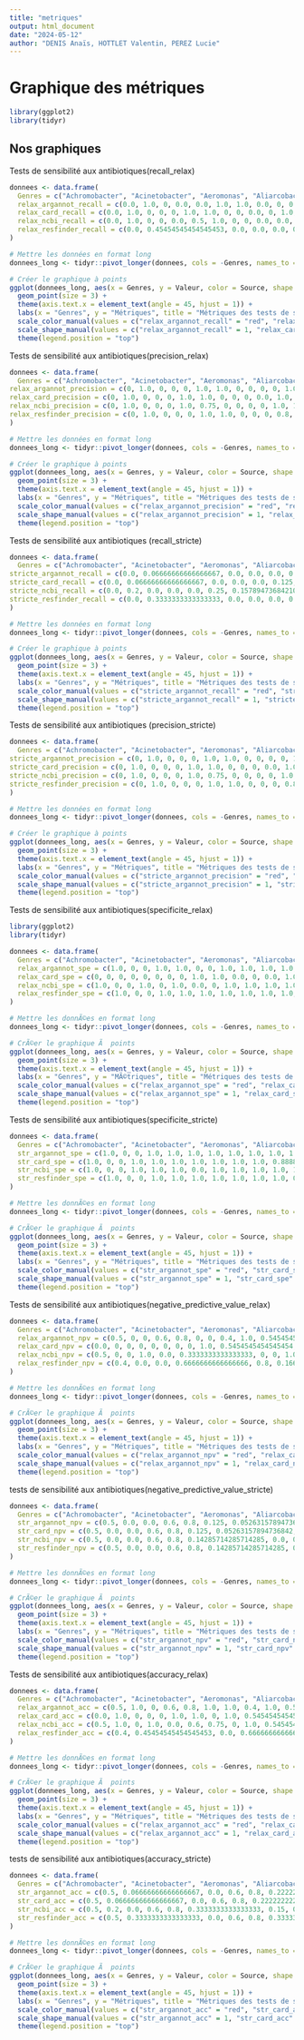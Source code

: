 ```yaml
---
title: "metriques"
output: html_document
date: "2024-05-12"
author: "DENIS Anaïs, HOTTLET Valentin, PEREZ Lucie"
---
```


# Graphique des métriques

```r
library(ggplot2)
library(tidyr)
```



## Nos graphiques 

Tests de sensibilité aux antibiotiques(recall_relax)
```r
donnees <- data.frame(
  Genres = c("Achromobacter", "Acinetobacter", "Aeromonas", "Aliarcobacter", "Burkholderia", "Campylobacter", "Citrobacter", "Clostridioides", "Corynebacterium", "Desulfovibrio", "Enterobacter", "Enterococcus", "Escherichia", "Haemophilus", "Helicobacter", "Herbaspirillum", "Klebsiella", "Kluyvera", "Lachnoclostridium","Leclercia", "Lelliottia", "Listeria", "Morganella", "Mycobacterium", "Mycolicibacillus", "Mycolicibacterium", "Neisseria", "Phytobacter","Proteus", "Providencia", "Pseudomonas", "Raoultella", "Salmonella", "Serratia", "Shigella", "Staphylococcus", "Streptococcus", "Stutzerimonas", "Vibrio", "Yersinia"),
  relax_argannot_recall = c(0.0, 1.0, 0, 0.0, 0.0, 1.0, 1.0, 0.0, 0, 0.0, 0, 1.0, 1.0, 0, 0.0, 0.0, 0, 0.0, 1.0, 0, 0, 0, 1.0, 0, 0, 0, 0, 0, 0.5, 1.0, 0.0, 0, 0, 0, 0, 0, 0, 0, 0, 0),
  relax_card_recall = c(0.0, 1.0, 0, 0, 0, 1.0, 1.0, 0, 0, 0.0, 0, 1.0, 1.0, 0, 0, 0.0, 0, 1.0, 1.0, 0, 0, 0, 1.0, 1.0, 1.0, 1.0, 0, 0.0, 1.0, 0.0, 1.0, 0, 0, 0, 0, 0, 0, 0, 0, 0),
  relax_ncbi_recall = c(0.0, 1.0, 0, 0, 0.0, 0.5, 1.0, 0, 0, 0.0, 0.0, 0.8, 1.0, 0, 0.0, 0.0, 1.0, 0.0, 0.5, 0, 0.5, 0, 1.0, 0.0, 0.0, 0.0, 0, 0.0, 0.4444444444444444, 1.0, 0.0, 0.0, 0.0, 0, 0, 0, 0.0, 0, 0, 0),
  relax_resfinder_recall = c(0.0, 0.45454545454545453, 0.0, 0.0, 0.0, 0.2857142857142857, 0.7692307692307693, 0.0, 0, 0.0, 0.4, 0.7142857142857143, 0.5714285714285714, 0, 0.0, 0.0, 0.6666666666666666, 0.9230769230769231, 0.2, 0, 0.5, 0.0, 1.0, 0.0, 0.0, 0.0, 0, 0.0, 0.5833333333333334, 0.7, 0.0, 0.8, 0, 0.0, 1.0, 0.25, 0.5, 0, 0, 0)
)

# Mettre les données en format long
donnees_long <- tidyr::pivot_longer(donnees, cols = -Genres, names_to = "Source", values_to = "Valeur")

# Créer le graphique à points
ggplot(donnees_long, aes(x = Genres, y = Valeur, color = Source, shape = Source)) +
  geom_point(size = 3) +
  theme(axis.text.x = element_text(angle = 45, hjust = 1)) +
  labs(x = "Genres", y = "Métriques", title = "Métriques des tests de sensibilité aux antibiotiques(recall_relax)") +
  scale_color_manual(values = c("relax_argannot_recall" = "red", "relax_card_recall" = "blue", "relax_ncbi_recall" = "green", "relax_resfinder_recall" = "purple")) +
  scale_shape_manual(values = c("relax_argannot_recall" = 1, "relax_card_recall" = 1, "relax_ncbi_recall" = 2, "relax_resfinder_recall" = 2)) +
  theme(legend.position = "top")
```

Tests de sensibilité aux antibiotiques(precision_relax)

```r
donnees <- data.frame(
  Genres = c("Achromobacter", "Acinetobacter", "Aeromonas", "Aliarcobacter", "Burkholderia", "Campylobacter", "Citrobacter", "Clostridioides", "Corynebacterium", "Desulfovibrio", "Enterobacter", "Enterococcus", "Escherichia", "Haemophilus", "Helicobacter", "Herbaspirillum", "Klebsiella", "Kluyvera", "Lachnoclostridium","Leclercia", "Lelliottia", "Listeria", "Morganella", "Mycobacterium", "Mycolicibacillus", "Mycolicibacterium", "Neisseria", "Phytobacter","Proteus", "Providencia", "Pseudomonas", "Raoultella", "Salmonella", "Serratia", "Shigella", "Staphylococcus", "Streptococcus", "Stutzerimonas", "Vibrio", "Yersinia"),
relax_argannot_precision = c(0, 1.0, 0, 0, 0, 1.0, 1.0, 0, 0, 0, 0, 1.0, 1.0, 0, 0, 0, 0, 0, 1.0, 0, 0, 0, 1.0, 0, 0, 0, 0, 0, 1.0, 1.0, 0, 0, 0, 0, 0, 0.0, 0, 0, 0, 0),
relax_card_precision = c(0, 1.0, 0, 0, 0, 1.0, 1.0, 0, 0, 0, 0.0, 1.0, 0.5, 0, 0.0, 0, 0.0, 1.0, 1.0, 0, 0, 0, 1.0, 1.0, 1.0, 1.0, 0.0, 0.0, 1.0, 0, 1.0, 0, 0.0, 0.0, 0.0, 0.0, 0.0, 0, 0, 0),
relax_ncbi_precision = c(0, 1.0, 0, 0, 0, 1.0, 0.75, 0, 0, 0, 0, 1.0, 1.0, 0, 0, 0, 1.0, 0, 1.0, 0, 1.0, 0, 0.75, 0, 0, 0, 0, 0, 1.0, 1.0, 0, 0.0, 0, 0, 0, 0.0, 0, 0, 0, 0),
relax_resfinder_precision = c(0, 1.0, 0, 0, 0, 1.0, 1.0, 0, 0, 0, 0.8, 1.0, 1.0, 0, 0, 0, 1.0, 0.9230769230769231, 1.0, 0.0, 1.0, 0, 1.0, 0, 0, 0, 0, 0.0, 1.0, 0.7777777777777778, 0, 0.4, 0, 0.0, 1.0, 1.0, 0.5, 0, 0, 0)
)

# Mettre les données en format long
donnees_long <- tidyr::pivot_longer(donnees, cols = -Genres, names_to = "Source", values_to = "Valeur")

# Créer le graphique à points
ggplot(donnees_long, aes(x = Genres, y = Valeur, color = Source, shape = Source)) +
  geom_point(size = 3) +
  theme(axis.text.x = element_text(angle = 45, hjust = 1)) +
  labs(x = "Genres", y = "Métriques", title = "Métriques des tests de sensibilité aux antibiotiques(precision_relax)") +
  scale_color_manual(values = c("relax_argannot_precision" = "red", "relax_card_precision" = "blue", "relax_ncbi_precision" = "green", "relax_resfinder_precision" = "purple")) +
  scale_shape_manual(values = c("relax_argannot_precision" = 1, "relax_card_precision" = 1, "relax_ncbi_precision" = 2, "relax_resfinder_precision" = 2)) +
  theme(legend.position = "top")
```
Tests de sensibilité aux antibiotiques (recall_stricte)

```r
donnees <- data.frame(
  Genres = c("Achromobacter", "Acinetobacter", "Aeromonas", "Aliarcobacter", "Burkholderia", "Campylobacter", "Citrobacter", "Clostridioides", "Corynebacterium", "Desulfovibrio", "Enterobacter", "Enterococcus", "Escherichia", "Haemophilus", "Helicobacter", "Herbaspirillum", "Klebsiella", "Kluyvera", "Lachnoclostridium","Leclercia", "Lelliottia", "Listeria", "Morganella", "Mycobacterium", "Mycolicibacillus", "Mycolicibacterium", "Neisseria", "Phytobacter","Proteus", "Providencia", "Pseudomonas", "Raoultella", "Salmonella", "Serratia", "Shigella", "Staphylococcus", "Streptococcus", "Stutzerimonas", "Vibrio", "Yersinia"),
stricte_argannot_recall = c(0.0, 0.06666666666666667, 0.0, 0.0, 0.0, 0.125, 0.05263157894736842, 0.0, 0, 0.0, 0.0, 0.1111111111111111, 0.25, 0, 0.0, 0.0, 0.0, 0.0, 0.1, 0, 0.0, 0.0, 0.047619047619047616, 0.0, 0.0, 0.0, 0, 0.0, 0.030303030303030304, 0.06666666666666667, 0.0, 0.0, 0.0, 0.0, 0.0, 0.0, 0.0, 0, 0.0, 0),
stricte_card_recall = c(0.0, 0.06666666666666667, 0.0, 0.0, 0.0, 0.125, 0.05263157894736842, 0.0, 0, 0.0, 0.0, 0.1111111111111111, 0.08333333333333333, 0, 0.0, 0.0, 0.0, 0.058823529411764705, 0.1, 0, 0.0, 0.0, 0.047619047619047616, 0.2, 0.16666666666666666, 0.1111111111111111, 0, 0.0, 0.030303030303030304, 0.0, 0.1, 0.0, 0.0, 0.0, 0.0, 0.0, 0.0, 0, 0.0, 0),
stricte_ncbi_recall = c(0.0, 0.2, 0.0, 0.0, 0.0, 0.25, 0.15789473684210525, 0.0, 0, 0.0, 0.0, 0.4444444444444444, 0.3333333333333333, 0, 0.0, 0.0, 0.13636363636363635, 0.0, 0.1, 0, 0.07692307692307693, 0.0, 0.14285714285714285, 0.0, 0.0, 0.0, 0, 0.0, 0.12121212121212122, 0.06666666666666667, 0.0, 0.0, 0.0, 0.0, 0.0, 0.0, 0.0, 0, 0.0, 0),
stricte_resfinder_recall = c(0.0, 0.3333333333333333, 0.0, 0.0, 0.0, 0.25, 0.5263157894736842, 0.0, 0, 0.0, 0.2857142857142857, 0.5555555555555556, 0.3333333333333333, 0, 0.0, 0.0, 0.45454545454545453, 0.7058823529411765, 0.1, 0, 0.38461538461538464, 0.0, 0.7142857142857143, 0.0, 0.0, 0.0, 0, 0.0, 0.42424242424242425, 0.4666666666666667, 0.0, 0.4444444444444444, 0.0, 0.0, 0.5, 0.1111111111111111, 0.5, 0, 0.0, 0)
)

# Mettre les données en format long
donnees_long <- tidyr::pivot_longer(donnees, cols = -Genres, names_to = "Source", values_to = "Valeur")

# Créer le graphique à points
ggplot(donnees_long, aes(x = Genres, y = Valeur, color = Source, shape = Source)) +
  geom_point(size = 3) +
  theme(axis.text.x = element_text(angle = 45, hjust = 1)) +
  labs(x = "Genres", y = "Métriques", title = "Métriques des tests de sensibilité aux antibiotiques (recall_stricte)") +
  scale_color_manual(values = c("stricte_argannot_recall" = "red", "stricte_card_recall" = "blue", "stricte_ncbi_recall" = "green", "stricte_resfinder_recall" = "purple")) +
  scale_shape_manual(values = c("stricte_argannot_recall" = 1, "stricte_card_recall" = 1, "stricte_ncbi_recall" = 2, "stricte_resfinder_recall" = 2)) +
  theme(legend.position = "top")
```

Tests de sensibilité aux antibiotiques (precision_stricte)

```r
donnees <- data.frame(
  Genres = c("Achromobacter", "Acinetobacter", "Aeromonas", "Aliarcobacter", "Burkholderia", "Campylobacter", "Citrobacter", "Clostridioides", "Corynebacterium", "Desulfovibrio", "Enterobacter", "Enterococcus", "Escherichia", "Haemophilus", "Helicobacter", "Herbaspirillum", "Klebsiella", "Kluyvera", "Lachnoclostridium","Leclercia", "Lelliottia", "Listeria", "Morganella", "Mycobacterium", "Mycolicibacillus", "Mycolicibacterium", "Neisseria", "Phytobacter","Proteus", "Providencia", "Pseudomonas", "Raoultella", "Salmonella", "Serratia", "Shigella", "Staphylococcus", "Streptococcus", "Stutzerimonas", "Vibrio", "Yersinia"),
stricte_argannot_precision = c(0, 1.0, 0, 0, 0, 1.0, 1.0, 0, 0, 0, 0, 1.0, 1.0, 0, 0, 0, 0, 0, 1.0, 0, 0, 0, 1.0, 0, 0, 0, 0, 0, 1.0, 1.0, 0, 0, 0, 0, 0, 0.0, 0, 0, 0, 0),
stricte_card_precision = c(0, 1.0, 0, 0, 0, 1.0, 1.0, 0, 0, 0, 0.0, 1.0, 0.5, 0, 0.0, 0, 0.0, 1.0, 1.0, 0, 0, 0, 1.0, 1.0, 1.0, 1.0, 0.0, 0.0, 1.0, 0, 1.0, 0, 0.0, 0.0, 0.0, 0.0, 0.0, 0, 0, 0),
stricte_ncbi_precision = c(0, 1.0, 0, 0, 0, 1.0, 0.75, 0, 0, 0, 0, 1.0, 1.0, 0, 0, 0, 1.0, 0, 1.0, 0, 1.0, 0, 0.75, 0, 0, 0, 0, 0, 1.0, 1.0, 0, 0.0, 0, 0, 0, 0.0, 0, 0, 0, 0),
stricte_resfinder_precision = c(0, 1.0, 0, 0, 0, 1.0, 1.0, 0, 0, 0, 0.8, 1.0, 1.0, 0, 0, 0, 1.0, 0.9230769230769231, 1.0, 0.0, 1.0, 0, 1.0, 0, 0, 0, 0, 0.0, 1.0, 0.7777777777777778, 0, 0.4, 0, 0.0, 1.0, 1.0, 0.5, 0, 0, 0)
)

# Mettre les données en format long
donnees_long <- tidyr::pivot_longer(donnees, cols = -Genres, names_to = "Source", values_to = "Valeur")

# Créer le graphique à points
ggplot(donnees_long, aes(x = Genres, y = Valeur, color = Source, shape = Source)) +
  geom_point(size = 3) +
  theme(axis.text.x = element_text(angle = 45, hjust = 1)) +
  labs(x = "Genres", y = "Métriques", title = "Métriques des tests de sensibilité aux antibiotiques (precision_stricte)") +
  scale_color_manual(values = c("stricte_argannot_precision" = "red", "stricte_card_precision" = "blue", "stricte_ncbi_precision" = "green", "stricte_resfinder_precision" = "purple")) +
  scale_shape_manual(values = c("stricte_argannot_precision" = 1, "stricte_card_precision" = 1, "stricte_ncbi_precision" = 2, "stricte_resfinder_precision" = 2)) +
  theme(legend.position = "top")
```

Tests de sensibilité aux antibiotiques(specificite_relax)

```r
library(ggplot2)
library(tidyr)

donnees <- data.frame(
  Genres = c("Achromobacter", "Acinetobacter", "Aeromonas", "Aliarcobacter", "Burkholderia", "Campylobacter", "Citrobacter", "Clostridioides", "Corynebacterium", "Desulfovibrio", "Enterobacter", "Enterococcus", "Escherichia", "Haemophilus", "Helicobacter", "Herbaspirillum", "Klebsiella", "Kluyvera", "Lachnoclostridium","Leclercia", "Lelliottia", "Listeria", "Morganella", "Mycobacterium", "Mycolicibacillus", "Mycolicibacterium", "Neisseria", "Phytobacter","Proteus", "Providencia", "Pseudomonas", "Raoultella", "Salmonella", "Serratia", "Shigella", "Staphylococcus", "Streptococcus", "Stutzerimonas", "Vibrio", "Yersinia"),
  relax_argannot_spe = c(1.0, 0, 0, 1.0, 1.0, 0, 0, 1.0, 1.0, 1.0, 1.0, 0, 0, 1.0, 1.0, 1.0, 1.0, 0, 1.0, 1.0, 0, 1.0, 0, 0, 0, 0, 0, 1.0, 0, 0, 0, 0, 1.0, 1.0, 1.0, 0.0, 1.0, 1.0, 1.0, 1.0),
  relax_card_spe = c(0, 0, 0, 0, 0, 0, 0, 0, 1.0, 1.0, 0.0, 0, 0.0, 1.0, 0.0, 1.0, 0.0, 0, 0, 0, 0, 1.0, 0, 0, 0, 0, 0.0, 0.0, 1.0, 0, 0, 0, 0.0, 0.0, 0.0, 0.0, 0.0, 1.0, 1.0, 1.0),
  relax_ncbi_spe = c(1.0, 0, 0, 1.0, 0, 1.0, 0.0, 0, 1.0, 1.0, 1.0, 1.0, 1.0, 1.0, 1.0, 1.0, 1.0, 1.0, 1.0, 1.0, 1.0, 1.0, 0.0, 1.0, 0, 0, 1.0, 1.0, 1.0, 1.0, 1.0, 0.5, 1.0, 1.0, 1.0, 0.8, 1.0, 1.0, 1.0, 1.0),
  relax_resfinder_spe = c(1.0, 0, 0, 1.0, 1.0, 1.0, 1.0, 1.0, 1.0, 1.0, 0.875, 1.0, 1.0, 1.0, 1.0, 1.0, 1.0, 0.0, 1.0, 0.875, 1.0, 1.0, 1.0, 1.0, 0, 0, 1.0, 0.9166666666666666, 1.0, 0.6666666666666666, 1.0, 0.25, 1.0, 0.75, 1.0, 1.0, 0.9230769230769231, 1.0, 1.0, 1.0)
)

# Mettre les donnÃ©es en format long
donnees_long <- tidyr::pivot_longer(donnees, cols = -Genres, names_to = "Source", values_to = "Valeur")

# CrÃ©er le graphique Ã  points
ggplot(donnees_long, aes(x = Genres, y = Valeur, color = Source, shape = Source)) +
  geom_point(size = 3) +
  theme(axis.text.x = element_text(angle = 45, hjust = 1)) +
  labs(x = "Genres", y = "MÃ©triques", title = "Métriques des tests de sensibilité aux antibiotiques(specificite_relax)") +
  scale_color_manual(values = c("relax_argannot_spe" = "red", "relax_card_spe" = "blue", "relax_ncbi_spe" = "green", "relax_resfinder_spe" = "purple")) +
  scale_shape_manual(values = c("relax_argannot_spe" = 1, "relax_card_spe" = 1, "relax_ncbi_spe" = 2, "relax_resfinder_spe" = 2)) +
  theme(legend.position = "top")
```

Tests de sensibilité aux antibiotiques(specificite_stricte)
```r
donnees <- data.frame(
  Genres = c("Achromobacter", "Acinetobacter", "Aeromonas", "Aliarcobacter", "Burkholderia", "Campylobacter", "Citrobacter", "Clostridioides", "Corynebacterium", "Desulfovibrio", "Enterobacter", "Enterococcus", "Escherichia", "Haemophilus", "Helicobacter", "Herbaspirillum", "Klebsiella", "Kluyvera", "Lachnoclostridium","Leclercia", "Lelliottia", "Listeria", "Morganella", "Mycobacterium", "Mycolicibacillus", "Mycolicibacterium", "Neisseria", "Phytobacter","Proteus", "Providencia", "Pseudomonas", "Raoultella", "Salmonella", "Serratia", "Shigella", "Staphylococcus", "Streptococcus", "Stutzerimonas", "Vibrio", "Yersinia"),
  str_argannot_spe = c(1.0, 0, 0, 1.0, 1.0, 1.0, 1.0, 1.0, 1.0, 1.0, 1.0, 1.0, 1.0, 1.0, 1.0, 1.0, 1.0, 1.0, 1.0, 1.0, 1.0, 1.0, 1.0, 1.0, 1.0, 1.0, 1.0, 1.0, 1.0, 1.0, 1.0, 1.0, 1.0, 1.0, 1.0, 0.9166666666666666, 1.0, 1.0, 1.0, 1.0),
  str_card_spe = c(1.0, 0, 0, 1.0, 1.0, 1.0, 1.0, 1.0, 1.0, 1.0, 0.8888888888888888, 1.0, 0.9411764705882353, 1.0, 0.75, 1.0, 0.5, 1.0, 1.0, 1.0, 1.0, 1.0, 1.0, 1.0, 1.0, 1.0, 0.8571428571428571, 0.9285714285714286, 1.0, 1.0, 1.0, 1.0, 0.9285714285714286, 0.9285714285714286, 0.9411764705882353, 0.9166666666666666, 0.9375, 1.0, 1.0, 1.0),
  str_ncbi_spe = c(1.0, 0, 0, 1.0, 1.0, 1.0, 0.0, 1.0, 1.0, 1.0, 1.0, 1.0, 1.0, 1.0, 1.0, 1.0, 1.0, 1.0, 1.0, 1.0, 1.0, 1.0, 0.5, 1.0, 1.0, 1.0, 1.0, 1.0, 1.0, 1.0, 1.0, 0.8888888888888888, 1.0, 1.0, 1.0, 0.9166666666666666, 1.0, 1.0, 1.0, 1.0),
  str_resfinder_spe = c(1.0, 0, 0, 1.0, 1.0, 1.0, 1.0, 1.0, 1.0, 1.0, 0.8888888888888888, 1.0, 1.0, 1.0, 1.0, 1.0, 1.0, 0.5, 1.0, 0.8888888888888888, 1.0, 1.0, 1.0, 1.0, 1.0, 1.0, 1.0, 0.9285714285714286, 1.0, 0.7142857142857143, 1.0, 0.3333333333333333, 1.0, 0.7857142857142857, 1.0, 1.0, 0.9375, 1.0, 1.0, 1.0)
)

# Mettre les donnÃ©es en format long
donnees_long <- tidyr::pivot_longer(donnees, cols = -Genres, names_to = "Source", values_to = "Valeur")

# CrÃ©er le graphique Ã  points
ggplot(donnees_long, aes(x = Genres, y = Valeur, color = Source, shape = Source)) +
  geom_point(size = 3) +
  theme(axis.text.x = element_text(angle = 45, hjust = 1)) +
  labs(x = "Genres", y = "Métriques", title = "Métriques des tests de sensibilité aux antibiotiques(specificite_stricte)") +
  scale_color_manual(values = c("str_argannot_spe" = "red", "str_card_spe" = "blue", "str_ncbi_spe" = "green", "str_resfinder_spe" = "purple")) +
  scale_shape_manual(values = c("str_argannot_spe" = 1, "str_card_spe" = 1, "str_ncbi_spe" = 2, "str_resfinder_spe" = 2)) +
  theme(legend.position = "top")
```


Tests de sensibilité aux antibiotiques(negative_predictive_value_relax)

```r
donnees <- data.frame(
  Genres = c("Achromobacter", "Acinetobacter", "Aeromonas", "Aliarcobacter", "Burkholderia", "Campylobacter", "Citrobacter", "Clostridioides", "Corynebacterium", "Desulfovibrio", "Enterobacter", "Enterococcus", "Escherichia", "Haemophilus", "Helicobacter", "Herbaspirillum", "Klebsiella", "Kluyvera", "Lachnoclostridium","Leclercia", "Lelliottia", "Listeria", "Morganella", "Mycobacterium", "Mycolicibacillus", "Mycolicibacterium", "Neisseria", "Phytobacter","Proteus", "Providencia", "Pseudomonas", "Raoultella", "Salmonella", "Serratia", "Shigella", "Staphylococcus", "Streptococcus", "Stutzerimonas", "Vibrio", "Yersinia"),
  relax_argannot_npv = c(0.5, 0, 0, 0.6, 0.8, 0, 0, 0.4, 1.0, 0.5454545454545454, 1.0, 0, 0, 1.0, 0.8, 0.3888888888888889, 1.0, 0.0, 1.0, 1.0, 0, 1.0, 0, 0, 0, 0, 0, 1.0, 0.0, 0, 0.0, 0, 1.0, 1.0, 1.0, 0, 1.0, 1.0, 1.0, 1.0),
  relax_card_npv = c(0.0, 0, 0, 0, 0, 0, 0, 0, 1.0, 0.5454545454545454, 0, 0, 0, 1.0, 0, 0.3888888888888889, 0, 0, 0, 0, 0, 1.0, 0, 0, 0, 0, 0, 0.0, 1.0, 0.0, 0, 0, 0, 0, 0, 0, 0, 1.0, 1.0, 1.0),
  relax_ncbi_npv = c(0.5, 0, 0, 1.0, 0.0, 0.3333333333333333, 0, 0, 1.0, 0.5454545454545454, 0.8571428571428571, 0.5, 1.0, 1.0, 0.8, 0.3888888888888889, 1.0, 0.3333333333333333, 0.8, 1.0, 0.5, 1.0, 0, 0.3333333333333333, 0.0, 0.0, 1.0, 0.7142857142857143, 0.16666666666666666, 1.0, 0.75, 0.5, 0.875, 1.0, 1.0, 1.0, 0.8571428571428571, 1.0, 1.0, 1.0),
  relax_resfinder_npv = c(0.4, 0.0, 0.0, 0.6666666666666666, 0.8, 0.16666666666666666, 0.25, 0.4, 1.0, 0.5454545454545454, 0.5384615384615384, 0.6, 0.8333333333333334, 1.0, 0.8, 0.3888888888888889, 0.2857142857142857, 0.0, 0.7333333333333333, 1.0, 0.2857142857142857, 0.8571428571428571, 1.0, 0.6666666666666666, 0.0, 0.0, 1.0, 0.6470588235294118, 0.09090909090909091, 0.5714285714285714, 0.5384615384615384, 0.6666666666666666, 1.0, 0.6428571428571429, 1.0, 0.7272727272727273, 0.9230769230769231, 1.0, 1.0, 1.0)
)

# Mettre les donnÃ©es en format long
donnees_long <- tidyr::pivot_longer(donnees, cols = -Genres, names_to = "Source", values_to = "Valeur")

# CrÃ©er le graphique Ã  points
ggplot(donnees_long, aes(x = Genres, y = Valeur, color = Source, shape = Source)) +
  geom_point(size = 3) +
  theme(axis.text.x = element_text(angle = 45, hjust = 1)) +
  labs(x = "Genres", y = "Métriques", title = "Métriques des tests de sensibilité aux antibiotiques(negative_predictive_value_relax)") +
  scale_color_manual(values = c("relax_argannot_npv" = "red", "relax_card_npv" = "blue", "relax_ncbi_npv" = "green", "relax_resfinder_npv" = "purple")) +
  scale_shape_manual(values = c("relax_argannot_npv" = 1, "relax_card_npv" = 1, "relax_ncbi_npv" = 2, "relax_resfinder_npv" = 2)) +
  theme(legend.position = "top")
```


tests de sensibilité aux antibiotiques(negative_predictive_value_stricte)

```r
donnees <- data.frame(
  Genres = c("Achromobacter", "Acinetobacter", "Aeromonas", "Aliarcobacter", "Burkholderia", "Campylobacter", "Citrobacter", "Clostridioides", "Corynebacterium", "Desulfovibrio", "Enterobacter", "Enterococcus", "Escherichia", "Haemophilus", "Helicobacter", "Herbaspirillum", "Klebsiella", "Kluyvera", "Lachnoclostridium","Leclercia", "Lelliottia", "Listeria", "Morganella", "Mycobacterium", "Mycolicibacillus", "Mycolicibacterium", "Neisseria", "Phytobacter","Proteus", "Providencia", "Pseudomonas", "Raoultella", "Salmonella", "Serratia", "Shigella", "Staphylococcus", "Streptococcus", "Stutzerimonas", "Vibrio", "Yersinia"),
  str_argannot_npv = c(0.5, 0.0, 0.0, 0.6, 0.8, 0.125, 0.05263157894736842, 0.4, 1.0, 0.5454545454545454, 0.391304347826087, 0.38461538461538464, 0.6538461538461539, 1.0, 0.8, 0.3888888888888889, 0.08333333333333333, 0.10526315789473684, 0.5714285714285714, 1.0, 0.1875, 0.8181818181818182, 0.09090909090909091, 0.5454545454545454, 0.14285714285714285, 0.25, 1.0, 0.6666666666666666, 0.030303030303030304, 0.3333333333333333, 0.4117647058823529, 0.5, 0.875, 0.6086956521739131, 0.8947368421052632, 0.55, 0.8888888888888888, 1.0, 0.8333333333333334, 1.0),
  str_card_npv = c(0.5, 0.0, 0.0, 0.6, 0.8, 0.125, 0.05263157894736842, 0.4, 1.0, 0.5454545454545454, 0.36363636363636365, 0.38461538461538464, 0.5925925925925926, 1.0, 0.75, 0.3888888888888889, 0.043478260869565216, 0.1111111111111111, 0.5714285714285714, 1.0, 0.1875, 0.8181818181818182, 0.09090909090909091, 0.6, 0.16666666666666666, 0.2727272727272727, 1.0, 0.65, 0.030303030303030304, 0.3181818181818182, 0.4375, 0.5, 0.8666666666666667, 0.5909090909090909, 0.8888888888888888, 0.55, 0.8823529411764706, 1.0, 0.8333333333333334, 1.0),
  str_ncbi_npv = c(0.5, 0.0, 0.0, 0.6, 0.8, 0.14285714285714285, 0.0, 0.4, 1.0, 0.5454545454545454, 0.391304347826087, 0.5, 0.68, 1.0, 0.8, 0.3888888888888889, 0.09523809523809523, 0.10526315789473684, 0.5714285714285714, 1.0, 0.2, 0.8181818181818182, 0.05263157894736842, 0.5454545454545454, 0.14285714285714285, 0.25, 1.0, 0.6666666666666666, 0.03333333333333333, 0.3333333333333333, 0.4117647058823529, 0.47058823529411764, 0.875, 0.6086956521739131, 0.8947368421052632, 0.55, 0.8888888888888888, 1.0, 0.8333333333333334, 1.0),
  str_resfinder_npv = c(0.5, 0.0, 0.0, 0.6, 0.8, 0.14285714285714285, 0.1, 0.4, 1.0, 0.5454545454545454, 0.4444444444444444, 0.5555555555555556, 0.68, 1.0, 0.8, 0.3888888888888889, 0.14285714285714285, 0.16666666666666666, 0.5714285714285714, 1.0, 0.2727272727272727, 0.8181818181818182, 0.25, 0.5454545454545454, 0.14285714285714285, 0.25, 1.0, 0.65, 0.05, 0.38461538461538464, 0.4117647058823529, 0.375, 0.875, 0.55, 0.9444444444444444, 0.6, 0.9375, 1.0, 0.8333333333333334, 1.0)
)

# Mettre les donnÃ©es en format long
donnees_long <- tidyr::pivot_longer(donnees, cols = -Genres, names_to = "Source", values_to = "Valeur")

# CrÃ©er le graphique Ã  points
ggplot(donnees_long, aes(x = Genres, y = Valeur, color = Source, shape = Source)) +
  geom_point(size = 3) +
  theme(axis.text.x = element_text(angle = 45, hjust = 1)) +
  labs(x = "Genres", y = "Métriques", title = "Métriques des tests de sensibilité aux antibiotiques(negative_predictive_value_stricte)") +
  scale_color_manual(values = c("str_argannot_npv" = "red", "str_card_npv" = "blue", "str_ncbi_npv" = "green", "str_resfinder_npv" = "purple")) +
  scale_shape_manual(values = c("str_argannot_npv" = 1, "str_card_npv" = 1, "str_ncbi_npv" = 2, "str_resfinder_npv" = 2)) +
  theme(legend.position = "top")
```


Tests de sensibilité aux antibiotiques(accuracy_relax)

```r
donnees <- data.frame(
  Genres = c("Achromobacter", "Acinetobacter", "Aeromonas", "Aliarcobacter", "Burkholderia", "Campylobacter", "Citrobacter", "Clostridioides", "Corynebacterium", "Desulfovibrio", "Enterobacter", "Enterococcus", "Escherichia", "Haemophilus", "Helicobacter", "Herbaspirillum", "Klebsiella", "Kluyvera", "Lachnoclostridium","Leclercia", "Lelliottia", "Listeria", "Morganella", "Mycobacterium", "Mycolicibacillus", "Mycolicibacterium", "Neisseria", "Phytobacter","Proteus", "Providencia", "Pseudomonas", "Raoultella", "Salmonella", "Serratia", "Shigella", "Staphylococcus", "Streptococcus", "Stutzerimonas", "Vibrio", "Yersinia"),
  relax_argannot_acc = c(0.5, 1.0, 0, 0.6, 0.8, 1.0, 1.0, 0.4, 1.0, 0.5454545454545454, 1.0, 1.0, 1.0, 1.0, 0.8, 0.3888888888888889, 1.0, 0.0, 1.0, 1.0, 0, 1.0, 1.0, 0, 0, 0, 0, 1.0, 0.5, 1.0, 0.0, 0, 1.0, 1.0, 1.0, 0.0, 1.0, 1.0, 1.0, 1.0),
  relax_card_acc = c(0.0, 1.0, 0, 0, 0, 1.0, 1.0, 0, 1.0, 0.5454545454545454, 0.0, 1.0, 0.5, 1.0, 0.0, 0.3888888888888889, 0.0, 1.0, 1.0, 0, 0, 1.0, 1.0, 1.0, 1.0, 1.0, 0.0, 0.0, 1.0, 0.0, 1.0, 0, 0.0, 0.0, 0.0, 0.0, 0.0, 1.0, 1.0, 1.0),
  relax_ncbi_acc = c(0.5, 1.0, 0, 1.0, 0.0, 0.6, 0.75, 0, 1.0, 0.5454545454545454, 0.8571428571428571, 0.8333333333333334, 1.0, 1.0, 0.8, 0.3888888888888889, 1.0, 0.3333333333333333, 0.8333333333333334, 1.0, 0.6666666666666666, 1.0, 0.75, 0.3333333333333333, 0.0, 0.0, 1.0, 0.7142857142857143, 0.5, 1.0, 0.75, 0.3333333333333333, 0.875, 1.0, 1.0, 0.8, 0.8571428571428571, 1.0, 1.0, 1.0),
  relax_resfinder_acc = c(0.4, 0.45454545454545453, 0.0, 0.6666666666666666, 0.8, 0.375, 0.7857142857142857, 0.4, 1.0, 0.5454545454545454, 0.6111111111111112, 0.8, 0.8636363636363636, 1.0, 0.8, 0.3888888888888889, 0.7058823529411765, 0.8571428571428571, 0.75, 0.875, 0.5833333333333334, 0.8571428571428571, 1.0, 0.6666666666666666, 0.0, 0.0, 1.0, 0.6111111111111112, 0.6, 0.6875, 0.5384615384615384, 0.46153846153846156, 1.0, 0.5294117647058824, 1.0, 0.75, 0.8666666666666667, 1.0, 1.0, 1.0)
)

# Mettre les donnÃ©es en format long
donnees_long <- tidyr::pivot_longer(donnees, cols = -Genres, names_to = "Source", values_to = "Valeur")

# CrÃ©er le graphique Ã  points
ggplot(donnees_long, aes(x = Genres, y = Valeur, color = Source, shape = Source)) +
  geom_point(size = 3) +
  theme(axis.text.x = element_text(angle = 45, hjust = 1)) +
  labs(x = "Genres", y = "Métriques", title = "Métriques des tests de sensibilité aux antibiotiques(accuracy_relax)") +
  scale_color_manual(values = c("relax_argannot_acc" = "red", "relax_card_acc" = "blue", "relax_ncbi_acc" = "green", "relax_resfinder_acc" = "purple")) +
  scale_shape_manual(values = c("relax_argannot_acc" = 1, "relax_card_acc" = 1, "relax_ncbi_acc" = 2, "relax_resfinder_acc" = 2)) +
  theme(legend.position = "top")
```



tests de sensibilité aux antibiotiques(accuracy_stricte)
```r
donnees <- data.frame(
  Genres = c("Achromobacter", "Acinetobacter", "Aeromonas", "Aliarcobacter", "Burkholderia", "Campylobacter", "Citrobacter", "Clostridioides", "Corynebacterium", "Desulfovibrio", "Enterobacter", "Enterococcus", "Escherichia", "Haemophilus", "Helicobacter", "Herbaspirillum", "Klebsiella", "Kluyvera", "Lachnoclostridium","Leclercia", "Lelliottia", "Listeria", "Morganella", "Mycobacterium", "Mycolicibacillus", "Mycolicibacterium", "Neisseria", "Phytobacter","Proteus", "Providencia", "Pseudomonas", "Raoultella", "Salmonella", "Serratia", "Shigella", "Staphylococcus", "Streptococcus", "Stutzerimonas", "Vibrio", "Yersinia"),
  str_argannot_acc = c(0.5, 0.06666666666666667, 0.0, 0.6, 0.8, 0.2222222222222222, 0.1, 0.4, 1.0, 0.5454545454545454, 0.391304347826087, 0.42857142857142855, 0.6896551724137931, 1.0, 0.8, 0.3888888888888889, 0.08333333333333333, 0.10526315789473684, 0.5909090909090909, 1.0, 0.1875, 0.8181818181818182, 0.13043478260869565, 0.5454545454545454, 0.14285714285714285, 0.25, 1.0, 0.6666666666666666, 0.058823529411764705, 0.36363636363636365, 0.4117647058823529, 0.5, 0.875, 0.6086956521739131, 0.8947368421052632, 0.5238095238095238, 0.8888888888888888, 1.0, 0.8333333333333334, 1.0),
  str_card_acc = c(0.5, 0.06666666666666667, 0.0, 0.6, 0.8, 0.2222222222222222, 0.1, 0.4, 1.0, 0.5454545454545454, 0.34782608695652173, 0.42857142857142855, 0.5862068965517241, 1.0, 0.6, 0.3888888888888889, 0.041666666666666664, 0.15789473684210525, 0.5909090909090909, 1.0, 0.1875, 0.8181818181818182, 0.13043478260869565, 0.6363636363636364, 0.2857142857142857, 0.3333333333333333, 0.8571428571428571, 0.6190476190476191, 0.058823529411764705, 0.3181818181818182, 0.47058823529411764, 0.5, 0.8125, 0.5652173913043478, 0.8421052631578947, 0.5238095238095238, 0.8333333333333334, 1.0, 0.8333333333333334, 1.0),
  str_ncbi_acc = c(0.5, 0.2, 0.0, 0.6, 0.8, 0.3333333333333333, 0.15, 0.4, 1.0, 0.5454545454545454, 0.391304347826087, 0.6428571428571429, 0.7241379310344828, 1.0, 0.8, 0.3888888888888889, 0.20833333333333334, 0.10526315789473684, 0.5909090909090909, 1.0, 0.25, 0.8181818181818182, 0.17391304347826086, 0.5454545454545454, 0.14285714285714285, 0.25, 1.0, 0.6666666666666666, 0.14705882352941177, 0.36363636363636365, 0.4117647058823529, 0.4444444444444444, 0.875, 0.6086956521739131, 0.8947368421052632, 0.5238095238095238, 0.8888888888888888, 1.0, 0.8333333333333334, 1.0),
  str_resfinder_acc = c(0.5, 0.3333333333333333, 0.0, 0.6, 0.8, 0.3333333333333333, 0.55, 0.4, 1.0, 0.5454545454545454, 0.5217391304347826, 0.7142857142857143, 0.7241379310344828, 1.0, 0.8, 0.3888888888888889, 0.5, 0.6842105263157895, 0.5909090909090909, 0.8888888888888888, 0.5, 0.8181818181818182, 0.7391304347826086, 0.5454545454545454, 0.14285714285714285, 0.25, 1.0, 0.6190476190476191, 0.4411764705882353, 0.5454545454545454, 0.4117647058823529, 0.3888888888888889, 0.875, 0.4782608695652174, 0.9473684210526315, 0.6190476190476191, 0.8888888888888888, 1.0, 0.8333333333333334, 1.0)
)

# Mettre les donnÃ©es en format long
donnees_long <- tidyr::pivot_longer(donnees, cols = -Genres, names_to = "Source", values_to = "Valeur")

# CrÃ©er le graphique Ã  points
ggplot(donnees_long, aes(x = Genres, y = Valeur, color = Source, shape = Source)) +
  geom_point(size = 3) +
  theme(axis.text.x = element_text(angle = 45, hjust = 1)) +
  labs(x = "Genres", y = "Métriques", title = "Métriques des tests de sensibilité aux antibiotiques(accuracy_stricte)") +
  scale_color_manual(values = c("str_argannot_acc" = "red", "str_card_acc" = "blue", "str_ncbi_acc" = "green", "str_resfinder_acc" = "purple")) +
  scale_shape_manual(values = c("str_argannot_acc" = 1, "str_card_acc" = 1, "str_ncbi_acc" = 2, "str_resfinder_acc" = 2)) +
  theme(legend.position = "top")
```




